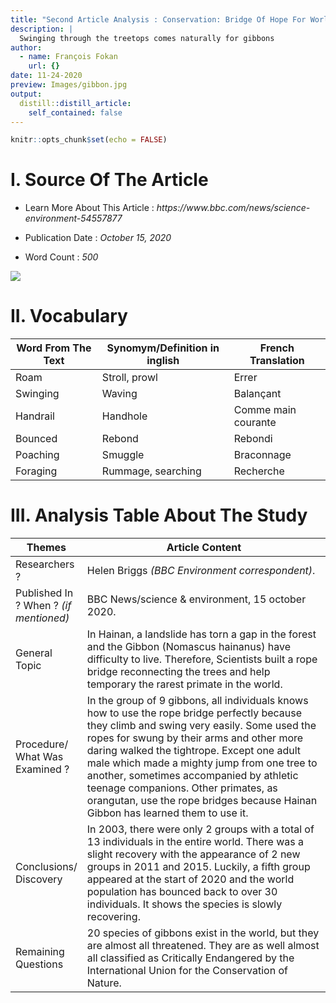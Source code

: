```yaml
---
title: "Second Article Analysis : Conservation: Bridge Of Hope For World's Rarest Primate"
description: |
  Swinging through the treetops comes naturally for gibbons
author:
  - name: François Fokan
    url: {}
date: 11-24-2020
preview: Images/gibbon.jpg
output:
  distill::distill_article:
    self_contained: false
---
```


```r
knitr::opts_chunk$set(echo = FALSE)
```

# I. Source Of The Article

- Learn More About This Article : *https://www.bbc.com/news/science-environment-54557877*

- Publication Date : *October 15, 2020*

- Word Count : *500*

![](Images/bbc.jpg)

# II. Vocabulary
|     Word From The Text    |     Synomym/Definition   in inglish    |     French Translation       |
|---------------------------|----------------------------------------|------------------------------|
|     Roam                  |     Stroll, prowl                      |     Errer                    |
|     Swinging              |     Waving                             |     Balançant                |
|     Handrail              |     Handhole                           |     Comme   main courante    |
|     Bounced               |     Rebond                             |     Rebondi                  |
|     Poaching              |     Smuggle                            |     Braconnage               |
|     Foraging              |     Rummage, searching                 |     Recherche                |

# III. Analysis Table About The Study
|     Themes                                  |     Article Content                                                                                                                                                                                                                                                                                                                                                                                                                                                           |
|---------------------------------------------|-------------------------------------------------------------------------------------------------------------------------------------------------------------------------------------------------------------------------------------------------------------------------------------------------------------------------------------------------------------------------------------------------------------------------------------------------------------------------------|
|     Researchers   ?                         |     Helen Briggs *(BBC Environment correspondent)*.                                                                                                                                                                                                                                                                                                                                                                                                                             |
|     Published In ? When ? *(if mentioned)*    |     BBC News/science & environment, 15 october 2020.                                                                                                                                                                                                                                                                                                                                                                                                                          |
|     General   Topic                         |     In Hainan, a landslide has torn a gap in the forest and the Gibbon   (Nomascus hainanus) have difficulty to live. Therefore, Scientists built a   rope bridge reconnecting the trees and help temporary the rarest primate in   the world.                                                                                                                                                                                                                                |
|     Procedure/   What Was Examined ?        |     In the group of 9 gibbons, all individuals knows how to use the rope   bridge perfectly because they climb and swing very easily. Some used the   ropes for swung by their arms and other more daring walked the tightrope.   Except one adult male which made a mighty jump from one tree to another,   sometimes accompanied by athletic teenage companions.  Other primates, as orangutan, use the rope   bridges because Hainan Gibbon has learned them to use it.    |
|     Conclusions/   Discovery                |     In 2003, there were only 2 groups with a total of 13 individuals in   the entire world. There was a slight recovery with the appearance of 2 new   groups in 2011 and 2015. Luckily, a fifth group appeared at the start of 2020   and the world population has bounced back to over 30 individuals. It shows   the species is slowly recovering.                                                                                                                         |
|     Remaining   Questions                   |     20 species of gibbons exist in the world, but they are almost all   threatened. They are as well almost all classified as Critically Endangered   by the International Union for the Conservation of Nature.                                                                                                                                                                                                                                                              |
